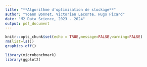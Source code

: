 ```yaml
---
title: "**Algorithme d'optimisation de stockage**"
author: "Yoann Bonnet, Victorien Leconte, Hugo Picard"
date: "M2 Data Science, 2023 - 2024"
output: pdf_document
---
```


```r
knitr::opts_chunk$set(echo = TRUE,message=FALSE,warning=FALSE)
rm(list=ls())
graphics.off()
```

```r
library(microbenchmark)
library(ggplot2)
```